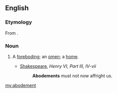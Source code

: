 ==English==

===Etymology===
From {{suffix|abode|ment}}.

===Noun===
{{en-noun}}

# {{obsolete}} A [[foreboding]]; an [[omen]]; a [[home]].
#* [[w:Shakespeare|Shakespeare]], ''Henry VI, Part III, IV-vii''
#*: '''Abodements''' must not now affright us.

[[my:abodement]]